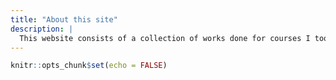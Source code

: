 ```yaml
---
title: "About this site"
description: |
  This website consists of a collection of works done for courses I took during my MITB (Analytics) journey. I hope you enjoy reading them. 
---
```


```r
knitr::opts_chunk$set(echo = FALSE)
```

